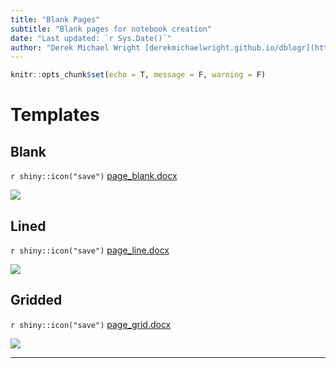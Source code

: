 ```yaml
---
title: "Blank Pages"
subtitle: "Blank pages for notebook creation"
date: "Last updated: `r Sys.Date()`"
author: "Derek Michael Wright [derekmichaelwright.github.io/dblogr](https://derekmichaelwright.github.io/dblogr/) <derek.wright@usask.ca>"
---
```


```r
knitr::opts_chunk$set(echo = T, message = F, warning = F)
```

# Templates {.tabset .tabset-pills}

## Blank

`r shiny::icon("save")` [page_blank.docx](page_blank.docx)

![](img_page_blank.png)

## Lined

`r shiny::icon("save")` [page_line.docx](page_line.docx)

![](img_page_line.png)

## Gridded

`r shiny::icon("save")` [page_grid.docx](page_grid.docx)

![](img_page_grid.png)

---
